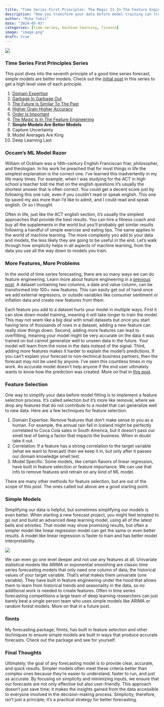 ```yaml
---
title: "Time Series First Principles: The Magic Is In The Feature Engineering"
description: "How you transform your data before model training can transform a mediocre forecast into a world class forecast"
author: "Mike Tokic"
date: "2024-05-03"
categories: [time-series, machine-learning, finance]
image: "image.png"
draft: true
---
```


![](./image.png)

### Time Series First Principles Series

This post dives into the seventh principle of a good time series forecast, simple models are better models. Check out the [initial post](https://mftokic.github.io/posts/2024-03-26-time-series-first-principles-initial/) in this series to get a high level view of each principle. 

1. [Domain Expertise](https://mftokic.github.io/posts/2024-04-02-time-series-domain-expertise/)
2. [Garbage In Garbage Out](https://mftokic.github.io/posts/2024-04-08-time-series-garbage/)
3. [The Future Is Similar To The Past](https://mftokic.github.io/posts/2024-04-11-time-series-past-future/)
4. [Higher Grain Higher Accuracy](https://mftokic.github.io/posts/2024-04-18-time-series-grain/)
5. [Order Is Important](https://mftokic.github.io/posts/2024-04-23-time-series-order/)
6. [The Magic Is In The Feature Engineering](https://mftokic.github.io/posts/2024-05-01-time-series-features/)
7. **Simple Models Are Better Models**
8. Capture Uncertainty
9. Model Averages Are King
10. Deep Learning Last

### Occam's ML Model Razor

William of Ockham was a 14th-century English Franciscan friar, philosopher, and theologian. In his work he preached that for most things in life the simplest explanation is the correct one. I've learned this inadvertently in my life many times. For example, when I was studying for the ACT in high school a teacher told me that on the english questions it's usually the shortest answer that is often correct. You could get a decent score just by following this one rule, even if you couldn't read or speak english. This one tip saved my ass more than I'd like to admit, and I could read and speak english. Or so I thought.   

Often in life, just like the ACT english section, it's usually the simplest approaches that provide the best results. You can hire a fitness coach and buy all the supplements in the world but you'll probably get similar results following a handful of simple exercise and eating tips. The same applies in the world of machine learning. The more complexity you add to your data and models, the less likely they are going to be useful in the end. Let's walk through how simplicity helps in all aspects of machine learning, from the data you use all the way down to models you train. 

### More Features, More Problems

In the world of time series forecasting, there are so many ways we can do feature engineering. Learn more about feature engineering in a [previous post](https://mftokic.github.io/posts/2024-05-01-time-series-features/). A dataset containing two columns, a date and value column, can be transformed into 100+ new features. This can easily get out of hand once we add external regressors, or outside variables like consumer sentiment or inflation data and create new features from them. 

Each feature you add to a dataset hurts your model in multiple ways. First it can slow down model training, meaning it will take longer to train the model. This may not seem like a big deal with small datasets but once you start having tens of thousands of rows in a dataset, adding a new feature can really slow things down. Second, adding more features can lead to overfitting, meaning your model might be very accurate on the data it was trained on but cannot generalize well to unseen data in the future. Your model will learn from the noise in the data instead of the signal. Third, adding more features makes it harder to explain the model's predictions. If you can't explain your forecast to non-technical business partners, then the forecast may not be used by anyone. I've seen this countless times in my work. An accurate model doesn't help anyone if the end user ultimately wants to know how the prediction was created. More on that in [this post](https://mftokic.github.io/posts/2023-02-11-three-levels-of-ml-adoption/). 

### Feature Selection

One way to simplify your data before model fitting is to implement a feature selection process. It's called selection but it's more like removal, where we drop any features that do not contribute to a model that can generalize well to new data. Here are a few techniques for feature selection. 

1. Domain Expertise: Remove features that don't make sense to you as a human. For example, the annual rain fall in Iceland might be perfectly correlated to Coca Cola sales in South America, but it doesn't pass our smell test of being a factor that impacts the business. When in doubt take it out. 
2. Correlation: If a feature has a strong correlation to the target variable (what we want to forecast) then we keep it in, but only after it passes our domain knowledge smell test. 
3. Model Specific: Some models, like certain flavors of linear regression, have built in feature selection or feature importance. We can use that info to remove features and retrain on any kind of ML model. 

There are many other methods for feature selection, but are out of the scope of this post. The ones called out above are a good starting point. 

### Simple Models

Simplifying our data is helpful, but sometimes simplifying our models is even better. When starting a new forecast project, you might feel tempted to go out and build an advanced deep learning model, using all of the latest bells and whistles. That model may show promising results, but often a simpler model like linear regression model can get the same or even better results. A model like linear regression is faster to train and has better model interpretability. 

![](./image2.png)

We can even go one level deeper and not use any features at all. Univariate statistical models like ARIMA or exponential smoothing are classic time series forecasting models that only need one column of data, the historical values of your target variable. That's what makes them univariate (one variable). They have built in feature engineering under the hood that allows them to learn from historical trends and seasonality in the data, so no additional work is needed to create features. Often in time series forecasting competitions a large team of deep learning researchers can just barely beat a single person team who uses simple models like ARIMA or random forest models. More on that in a future post. 

### finnts

My forecasting package, finnts, has built in feature selection and other techniques to ensure simple models are built in ways that produce accurate forecasts. Check out the package and see for yourself. 

### Final Thoughts

Ultimately, the goal of any forecasting model is to provide clear, accurate, and quick results. Simpler models often meet these criteria better than complex ones because they're easier to understand, faster to run, and just as accurate. By focusing on simplicity and minimizing inputs, we ensure that our forecasts are not only effective but also user-friendly. This approach doesn't just save time; it makes the insights gained from the data accessible to everyone involved in the decision-making process. Simplicity, therefore, isn't just a principle; it's a practical strategy for better forecasting.